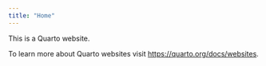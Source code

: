 ```yaml
---
title: "Home"
---
```


This is a Quarto website.

To learn more about Quarto websites visit <https://quarto.org/docs/websites>.
